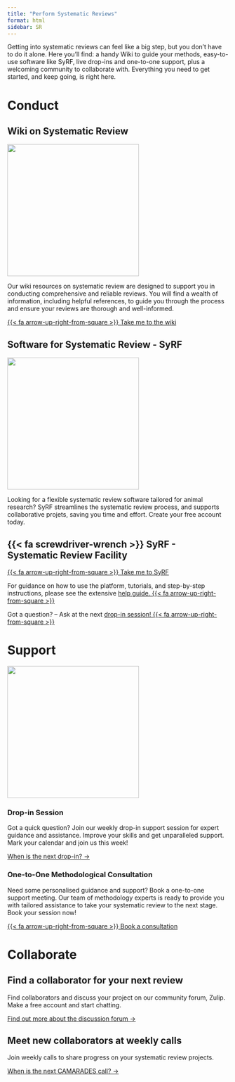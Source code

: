 ```yaml
---
title: "Perform Systematic Reviews"
format: html
sidebar: SR
---
```


Getting into systematic reviews can feel like a big step, but you don’t have to do it alone. Here you’ll find: a handy Wiki to guide your methods, easy-to-use software like SyRF, live drop-ins and one-to-one support, plus a welcoming community to collaborate with. Everything you need to get started, and keep going, is right here.


# Conduct 

## Wiki on Systematic Review

::::: grid
::: g-col-3
![](/images/perform.jpg){width=300px fig-align="center"}
::: 

::: g-col-9
Our wiki resources on systematic review are designed to support you in conducting comprehensive and reliable reviews. You will find a wealth of information, including helpful references, to guide you through the process and ensure your reviews are thorough and well-informed.

[{{< fa arrow-up-right-from-square >}} Take me to the wiki](http://www.camarades.de){target="_blank"}
:::
::::

## Software for Systematic Review - SyRF
::::: grid
::: g-col-3
![](/images/SyRF_logo-removebg-preview.png){width=300px fig-align="center"}
:::

::: g-col-9
Looking for a flexible systematic review software tailored for animal research? SyRF streamlines the systematic review process, and supports collaborative projets, saving you time and effort. Create your free account today.

::: {.callout-tip icon="false"}
## {{< fa screwdriver-wrench >}} SyRF - Systematic Review Facility
[{{< fa arrow-up-right-from-square >}} Take me to SyRF ](http://www.syrf.org.uk){.btn .btn-secondary target="_blank"} 

For guidance on how to use the platform, tutorials, and step-by-step instructions, please see the extensive [help guide. {{< fa arrow-up-right-from-square >}} ](https://help.syrf.org.uk/){target="_blank"}

Got a question? – Ask at the next [ drop-in session! {{< fa arrow-up-right-from-square >}} ](https://www.bihealth.org/en/quest/service/service/systematic-review-methods-consultation-hour){target="_blank"}
::: 

:::
::::

# Support

::::: grid
::: g-col-3
![](/images/perform.jpg){width=300px fig-align="center"}
:::

::: g-col-9
### Drop-in Session
Got a quick question? Join our weekly drop-in support session for expert guidance and assistance. Improve your skills and get unparalleled support. Mark your calendar and join us this week!

[When is the next drop-in? →](/events/)

### One-to-One Methodological Consultation

Need some personalised guidance and support? Book a one-to-one support meeting. Our team of methodology experts is ready to provide you with tailored assistance to take your systematic review to the next stage. Book your session now!

[{{< fa arrow-up-right-from-square >}} Book a consultation](https://www.bihealth.org/en/quest/service/service/systematic-review-helpdesk){target="_blank"}
:::
::::



# Collaborate

## Find a collaborator for your next review

Find collaborators and discuss your project on our community forum, Zulip. Make a free account and start chatting.

[Find out more about the discussion forum →](/about-cores/using-zulip/)

## Meet new collaborators at weekly calls

Join weekly calls to share progress on your systematic review projects.

[When is the next CAMARADES call? →](/events/)
